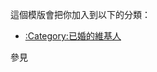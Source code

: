 {{Userbox
  |id=[[File:Nuvola apps amor.png|43px]]
  |id-c=#f9c
  |info=這個用戶有一個'''[[妻子]]'''。
  |info-c=#fcf
  |info-s=10
  |border-c=#FF99CC
}} <includeonly>[[Category:已婚的維基人|{{PAGENAME}}]]</includeonly>
<noinclude>
<p style="clear: both; padding-top: 2em">
這個模版會把你加入到以下的分類：
*[[:Category:已婚的維基人]]
參見{{tl|User 丈夫}}
</p>

</noinclude>